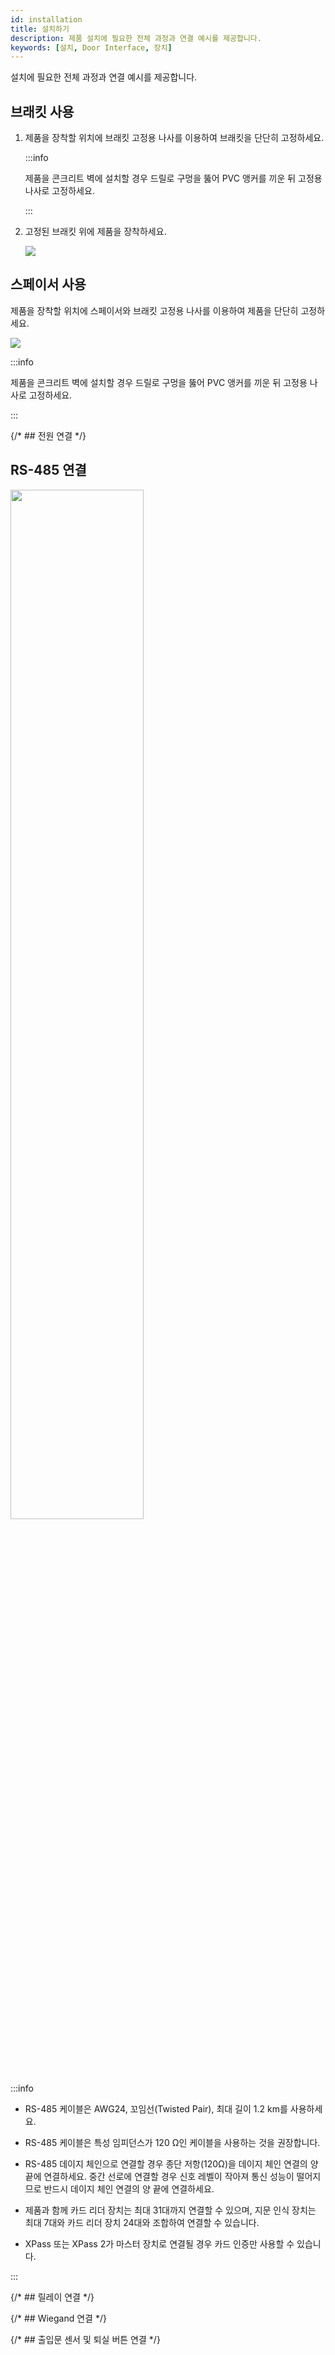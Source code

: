 ```yaml
---
id: installation
title: 설치하기
description: 제품 설치에 필요한 전체 과정과 연결 예시를 제공합니다.
keywords: [설치, Door Interface, 장치]
---
```


설치에 필요한 전체 과정과 연결 예시를 제공합니다.

## 브래킷 사용

1. 제품을 장착할 위치에 브래킷 고정용 나사를 이용하여 브래킷을 단단히 고정하세요.

    :::info

    제품을 콘크리트 벽에 설치할 경우 드릴로 구멍을 뚫어 PVC 앵커를 끼운 뒤 고정용 나사로 고정하세요.

    :::

1. 고정된 브래킷 위에 제품을 장착하세요.

    <Image src='/img/device/installation-mounting-bracket-fix-dm20.svg' className='none' width={250} alone />

## 스페이서 사용

제품을 장착할 위치에 스페이서와 브래킷 고정용 나사를 이용하여 제품을 단단히 고정하세요.

<Image src='/img/device/installation-mounting-spacer-fix-dm20.svg' className='none' width={500} alone />

:::info

제품을 콘크리트 벽에 설치할 경우 드릴로 구멍을 뚫어 PVC 앵커를 끼운 뒤 고정용 나사로 고정하세요.

:::

{/* ## 전원 연결 */}

<PowerConnection />

## RS-485 연결

<Image src='/img/device/installation-rs485-connection-dm20.png' width='65%' className='none' />

:::info

* RS-485 케이블은 AWG24, 꼬임선(Twisted Pair), 최대 길이 1.2 km를 사용하세요.

* RS-485 케이블은 특성 임피던스가 120 Ω인 케이블을 사용하는 것을 권장합니다.

* RS-485 데이지 체인으로 연결할 경우 종단 저항(120Ω)을 데이지 체인 연결의 양 끝에 연결하세요. 중간 선로에 연결할 경우 신호 레벨이 작아져 통신 성능이 떨어지므로 반드시 데이지 체인 연결의 양 끝에 연결하세요.

* 제품과 함께 카드 리더 장치는 최대 31대까지 연결할 수 있으며, 지문 인식 장치는 최대 7대와 카드 리더 장치 24대와 조합하여 연결할 수 있습니다.

* XPass 또는 XPass 2가 마스터 장치로 연결될 경우 카드 인증만 사용할 수 있습니다.

:::

{/* ## 릴레이 연결 */}

<RelayConnectioin />

{/* ## Wiegand 연결 */}

<WiegandConnection />

{/* ## 출입문 센서 및 퇴실 버튼 연결 */}

<RtsConnection />
